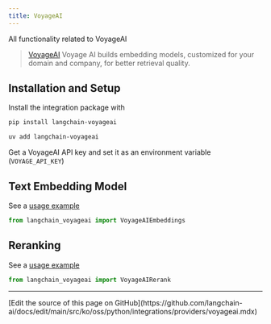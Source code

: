 ```yaml
---
title: VoyageAI
---
```


All functionality related to VoyageAI

>[VoyageAI](https://www.voyageai.com/) Voyage AI builds embedding models, customized for your domain and company, for better retrieval quality.

## Installation and Setup

Install the integration package with
<CodeGroup>
```bash pip
pip install langchain-voyageai
```

```bash uv
uv add langchain-voyageai
```
</CodeGroup>

Get a VoyageAI API key and set it as an environment variable (`VOYAGE_API_KEY`)


## Text Embedding Model

See a [usage example](/oss/python/integrations/text_embedding/voyageai)

```python
from langchain_voyageai import VoyageAIEmbeddings
```


## Reranking

See a [usage example](/oss/python/integrations/document_transformers/voyageai-reranker)

```python
from langchain_voyageai import VoyageAIRerank
```

---

<Callout icon="pen-to-square" iconType="regular">
  [Edit the source of this page on GitHub](https://github.com/langchain-ai/docs/edit/main/src/ko/oss/python/integrations/providers/voyageai.mdx)
</Callout>
